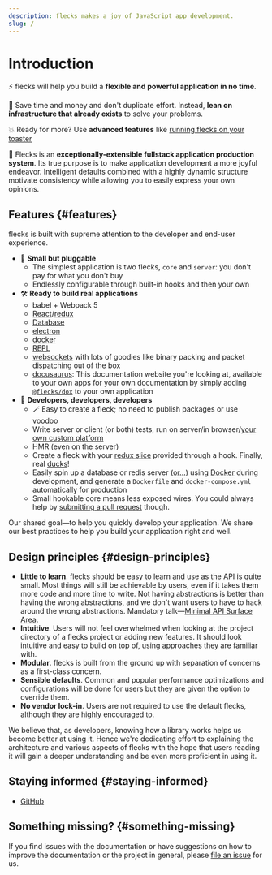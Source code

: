 ```yaml
---
description: flecks makes a joy of JavaScript app development.
slug: /
---
```


# Introduction

⚡️ flecks will help you build a **flexible and powerful application in no time**.

💸 Save time and money and don't duplicate effort. Instead, **lean on infrastructure that already exists** to solve your problems.

💥 Ready for more? Use **advanced features** like [running flecks on your toaster](#todo)

🧐 Flecks is an **exceptionally-extensible fullstack application production system**. Its true purpose
is to make application development a more joyful endeavor. Intelligent defaults combined with
a highly dynamic structure motivate consistency while allowing you to easily express your own
opinions.

## Features {#features}

flecks is built with supreme attention to the developer and end-user experience.

- 🧩 **Small but pluggable**
  - The simplest application is two flecks, `core` and `server`: you don't pay for what you don't buy
  - Endlessly configurable through built-in hooks and then your own
- 🛠️ **Ready to build real applications**
  - babel + Webpack 5
  - [React](#todo)/[redux](#todo)
  - [Database](#todo)
  - [electron](#todo)
  - [docker](#todo)
  - [REPL](#todo)
  - [websockets](#todo) with lots of goodies like binary packing and packet dispatching out of the box
  - [docusaurus](#todo): This documentation website you're looking at, available to your own apps for your own documentation by simply adding [`@flecks/dox`](#todo) to your own application
- 👷 **Developers, developers, developers**
  - 🪄 Easy to create a fleck; no need to publish packages or use voodoo
  - Write server or client (or both) tests, run on server/in browser/[your own custom platform](#todo)
  - HMR (even on the server)
  - Create a fleck with your [redux slice](https://redux-toolkit.js.org/api/createslice/) provided through a hook. Finally, real [ducks](https://github.com/erikras/ducks-modular-redux)!
  - Easily spin up a database or redis server ([or...](/docs/flecks/hooks#flecksdockercontainers)) using [Docker](#todo) during development, and generate a `Dockerfile` and `docker-compose.yml` automatically for production
  - Small hookable core means less exposed wires. You could always help by [submitting a pull request](https://github.com/cha0s/flecks/compare) though.

Our shared goal—to help you quickly develop your application. We share our best practices to help you build your application right and well.

## Design principles {#design-principles}

- **Little to learn**. flecks should be easy to learn and use as the API is quite small. Most things will still be achievable by users, even if it takes them more code and more time to write. Not having abstractions is better than having the wrong abstractions, and we don't want users to have to hack around the wrong abstractions. Mandatory talk—[Minimal API Surface Area](https://www.youtube.com/watch?v=4anAwXYqLG8).
- **Intuitive**. Users will not feel overwhelmed when looking at the project directory of a flecks project or adding new features. It should look intuitive and easy to build on top of, using approaches they are familiar with.
- **Modular**. flecks is built from the ground up with separation of concerns as a first-class concern.
- **Sensible defaults**. Common and popular performance optimizations and configurations will be done for users but they are given the option to override them.
- **No vendor lock-in**. Users are not required to use the default flecks, although they are highly encouraged to.

We believe that, as developers, knowing how a library works helps us become better at using it. Hence we're dedicating effort to explaining the architecture and various aspects of flecks with the hope that users reading it will gain a deeper understanding and be even more proficient in using it.

## Staying informed {#staying-informed}

- [GitHub](https://github.com/cha0s/flecks)

## Something missing? {#something-missing}

If you find issues with the documentation or have suggestions on how to improve the documentation or the project in general, please [file an issue](https://github.com/cha0s/flecks/issues/new) for us.
